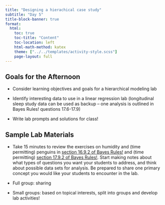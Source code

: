 ```yaml
---
title: "Designing a hierachical case study"
subtitle: "Day 5"
title-block-banner: true
format:
  html:
    toc: true
    toc-title: "Content"
    toc-location: left
    html-math-method: katex
    theme: ["../../templates/activity-style.scss"]
    page-layout: full
---
```


## Goals for the Afternoon

-   Consider learning objectives and goals for a hierarchical modeling lab

-   Identify interesting data to use in a linear regression lab (longitudinal sleep study data can be used as backup -- one analysis is outlined in Bayes Rules! questions 17.6-17.9)

-   Write lab prompts and solutions for class!

## Sample Lab Materials

-   Take 15 minutes to review the exercises on humidity and (time permitting) penguins in [section 16.9.2 of Bayes Rules!  ](https://www.bayesrulesbook.com/chapter-16.html#exercises-15) and (time permitting) [section 17.9.2 of Bayes Rules!](https://www.bayesrulesbook.com/chapter-17.html#applied-exercises-9). Start making notes about what types of questions  you want your students to address, and think about possible data sets for analysis. Be prepared to share one primary concept you would like your students to encounter in the lab.

-   Full group: sharing

-   Small groups: based on topical interests, split into groups and develop lab activities!
